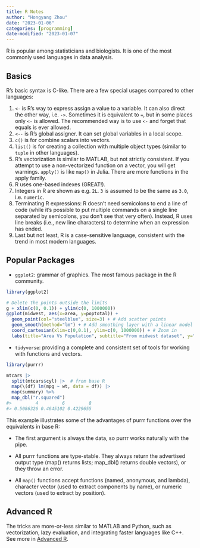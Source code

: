 ```yaml
---
title: R Notes
author: "Hongyang Zhou"
date: "2023-01-06"
categories: [programming]
date-modified: "2023-01-07"
---
```


R is popular among statisticians and biologists. It is one of the most commonly used languages in data analysis.

## Basics

R's basic syntax is C-like. There are a few special usages compared to other languages:

1. `<-` is R's way to express assign a value to a variable. It can also direct the other way, i.e. `->`. Sometimes it is equivalent to `=`, but in some places only `<-` is allowed. The recommended way is to use `<-` and forget that equals is ever allowed.
2. `<--` is R's global assigner. It can set global variables in a local scope.
3. `c()` is for combine scalars into vectors.
4. `list()` is for creating a collection with multiple object types (similar to `tuple` in other languages).
5. R's vectorization is similar to MATLAB, but not strictly consistent. If you attempt to use a non-vectorized function on a vector, you will get warnings. `apply()` is like `map()` in Julia. There are more functions in the apply family.
6. R uses one-based indexes (GREAT!).
7. Integers in R are shown as e.g. `2L`. `3` is assumed to be the same as `3.0`, i.e. `numeric`.
8. Terminating R expressions: R doesn't need semicolons to end a line of code (while it's possible to put multiple commands on a single line separated by semicolons, you don't see that very often). Instead, R uses line breaks (i.e., new line characters) to determine when an expression has ended.
9. Last but not least, R is a case-sensitive language, consistent with the trend in most modern languages.

## Popular Packages

* `ggplot2`: grammar of graphics. The most famous package in the R community.

```r
library(ggplot2)

# Delete the points outside the limits
g + xlim(c(0, 0.1)) + ylim(c(0, 1000000))
ggplot(midwest, aes(x=area, y=poptotal)) + 
  geom_point(col="steelblue", size=3) + # Add scatter points
  geom_smooth(method="lm") + # Add smoothing layer with a linear model "lm"
  coord_cartesian(xlim=c(0,0.1), ylim=c(0, 1000000)) + # Zoom in
  labs(title="Area Vs Population", subtitle="From midwest dataset", y="Population", x="Area", caption="Midwest Demographics") # Add titles and axis labels
```

* `tidyverse`: providing a complete and consistent set of tools for working with functions and vectors.

```r
library(purrr)

mtcars |> 
  split(mtcars$cyl) |>  # from base R
  map(\(df) lm(mpg ~ wt, data = df)) |> 
  map(summary) %>%
  map_dbl("r.squared")
#>         4         6         8 
#> 0.5086326 0.4645102 0.4229655
```

This example illustrates some of the advantages of purrr functions over the equivalents in base R:

* The first argument is always the data, so purrr works naturally with the pipe.

* All purrr functions are type-stable. They always return the advertised output type (map() returns lists; map_dbl() returns double vectors), or they throw an error.

* All `map()` functions accept functions (named, anonymous, and lambda), character vector (used to extract components by name), or numeric vectors (used to extract by position).

## Advanced R

The tricks are more-or-less similar to MATLAB and Python, such as vectorization, lazy evaluation, and integrating faster languages like C++. See more in [Advanced R](https://adv-r.hadley.nz/index.html).
